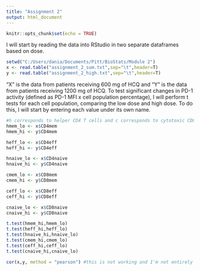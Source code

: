 ```yaml
---
title: "Assignment 2"
output: html_document
---
```


```r
knitr::opts_chunk$set(echo = TRUE)
```

I will start by reading the data into RStudio in two separate dataframes based on dose.

```r
setwd("C:/Users/dania/Documents/Pitt/BioStats/Module 2")
x <- read.table("assignment_2_sum.txt",sep="\t",header=T)
y <- read.table("assignment_2_high.txt",sep="\t",header=T)
```
"X" is the data from patients receiving 600 mg of HCQ and "Y" is the data from patients receiving 1200 mg of HCQ. To test significant changes in PD-1 activity (defined as PD-1 MFI x cell population percentage), I will perform t tests for each cell population, comparing the low dose and high dose. To do this, I will start by entering each value under its own name.
```r
#h corresponds to helper CD4 T cells and c corresponds to cytotoxic CD8 T cells
hmem_lo <- x$CD4mem
hmem_hi <- y$CD4mem

heff_lo <- x$CD4eff
heff_hi <- y$CD4eff

hnaive_lo <- x$CD4naive
hnaive_hi <- y$CD4naive

cmem_lo <- x$CD8mem
cmem_hi <- y$CD8mem

ceff_lo <- x$CD8eff
ceff_hi <- y$CD8eff

cnaive_lo <- x$CD8naive
cnaive_hi <- y$CD8naive
```

```r
t.test(hmem_hi,hmem_lo)
t.test(heff_hi,heff_lo)
t.test(hnaive_hi,hnaive_lo)
t.test(cmem_hi,cmem_lo)
t.test(ceff_hi,ceff_lo)
t.test(cnaive_hi,cnaive_lo)
```
```r
cor(x,y, method = "pearson") #this is not working and I'm not entirely sure why. might try to run a linear regression
```

